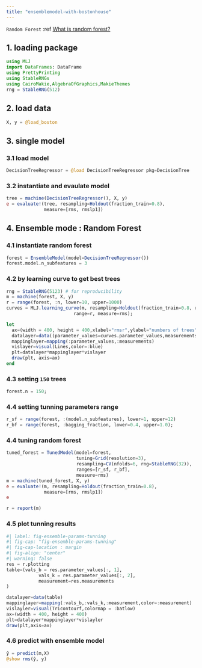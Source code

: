 ```yaml
---
title: "ensemblemodel-with-bostonhouse"
---
```


:::{.callout-note title="info"}
 `Random Forest` :ref  [What is random forest?](https://www.ibm.com/topics/random-forest#)
:::

## 1. loading package
```julia
using MLJ
import DataFrames: DataFrame
using PrettyPrinting
using StableRNGs
using CairoMakie,AlgebraOfGraphics,MakieThemes
rng = StableRNG(512)
```

## 2. load data
```julia
X, y = @load_boston
```

## 3. single model 
### 3.1 load  model
```julia
DecisionTreeRegressor = @load DecisionTreeRegressor pkg=DecisionTree
``` 
### 3.2 instantiate and evaulate model
```julia
tree = machine(DecisionTreeRegressor(), X, y)
e = evaluate!(tree, resampling=Holdout(fraction_train=0.8),
              measure=[rms, rmslp1])
```

## 4. Ensemble mode : Random Forest
### 4.1 instantiate  random forest
```julia
forest = EnsembleModel(model=DecisionTreeRegressor())
forest.model.n_subfeatures = 3
```

### 4.2  by learning curve to get best trees 

```julia
rng = StableRNG(5123) # for reproducibility
m = machine(forest, X, y)
r = range(forest, :n, lower=10, upper=1000)
curves = MLJ.learning_curve(m, resampling=Holdout(fraction_train=0.8, rng=rng),
                         range=r, measure=rms);
```

```julia
let
  ax=(width = 400, height = 400,xlabel="rmsr",ylabel="numbers of trees")
  datalayer=data((parameter_values=curves.parameter_values,measurements=curves.measurements))
  mappinglayer=mapping(:parameter_values,:measurements)
  vislayer=visual(Lines,color=:blue)
  plt=datalayer*mappinglayer*vislayer
  draw(plt, axis=ax)
end
```

### 4.3 setting  `150` trees
```julia
forest.n = 150;
```

### 4.4 setting tunning parameters  range
```julia
r_sf = range(forest, :(model.n_subfeatures), lower=1, upper=12)
r_bf = range(forest, :bagging_fraction, lower=0.4, upper=1.0);
```

### 4.4 tuning random forest 
```julia
tuned_forest = TunedModel(model=forest,
                          tuning=Grid(resolution=3),
                          resampling=CV(nfolds=6, rng=StableRNG(32)),
                          ranges=[r_sf, r_bf],
                          measure=rms)
m = machine(tuned_forest, X, y)
e = evaluate!(m, resampling=Holdout(fraction_train=0.8),
              measure=[rms, rmslp1])
e
```


```julia
r = report(m)
```

### 4.5 plot tunning results 

```julia
#| label: fig-ensemble-params-tunning
#| fig-cap: "fig-ensemble-params-tunning"
#| fig-cap-location : margin
#| fig-align: "center"
#| warning: false
res = r.plotting
table=(vals_b = res.parameter_values[:, 1],
            vals_k = res.parameter_values[:, 2],
            measurement=res.measurements
)

datalayer=data(table)
mappinglayer=mapping(:vals_b,:vals_k,:measurement,color=:measurement)
vislayler=visual(Tricontourf,colormap = :batlow)
ax=(width = 400, height = 400)
plt=datalayer*mappinglayer*vislayler
draw(plt,axis=ax)
```


### 4.6 predict with ensemble model 
```julia
ŷ = predict(m,X)
@show rms(ŷ, y)

```